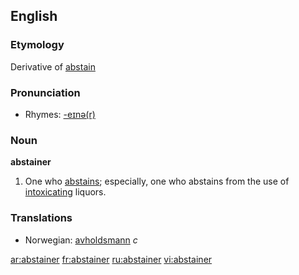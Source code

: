 ==English==

===Etymology===
Derivative of [[abstain]]

===Pronunciation===
*Rhymes: [[Rhymes:English:-eɪnə(r)|-eɪnə(r)]]

===Noun===
'''abstainer'''

#One who [[abstains]]; especially, one who abstains from the use of [[intoxicating]] liquors.
===Translations===
*Norwegian: [[avholdsmann]] ''c''

[[ar:abstainer]]
[[fr:abstainer]]
[[ru:abstainer]]
[[vi:abstainer]]